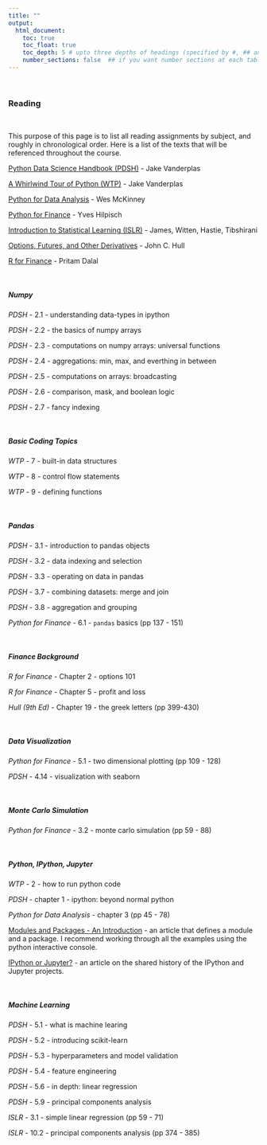 ```yaml
---
title: ""
output:
  html_document:
    toc: true
    toc_float: true
    toc_depth: 5 # upto three depths of headings (specified by #, ## and ###)
    number_sections: false  ## if you want number sections at each table header
---
```


&nbsp;

### **Reading**

&nbsp;

This purpose of this page is to list all reading assignments by subject, and roughly in chronological order.  Here is a list of the texts that will be referenced throughout the course.


[Python Data Science Handbook (PDSH)](https://jakevdp.github.io/PythonDataScienceHandbook/) - Jake Vanderplas


[A Whirlwind Tour of Python (WTP)](https://jakevdp.github.io/WhirlwindTourOfPython/) - Jake Vanderplas

[Python for Data Analysis](python_for_data_analysis.pdf) - Wes McKinney

[Python for Finance](python_for_finance.pdf) - Yves Hilpisch

[Introduction to Statistical Learning (ISLR)](introduction_to_statistical_learning.pdf) - James, Witten, Hastie, Tibshirani


[Options, Futures, and Other Derivatives](hull_9th_edition.pdf) - John C. Hull

[R for Finance](https://pritamdalal.github.io/rff_book/) - Pritam Dalal


&nbsp;

##### Numpy

*PDSH* - 2.1 - understanding data-types in ipython

*PDSH* - 2.2 - the basics of numpy arrays

*PDSH* - 2.3 - computations on numpy arrays: universal functions

*PDSH* - 2.4 - aggregations: min, max, and everthing in between

*PDSH* - 2.5 - computations on arrays: broadcasting

*PDSH* - 2.6 - comparison, mask, and boolean logic

*PDSH* - 2.7 - fancy indexing


&nbsp;

##### Basic Coding Topics

*WTP* - 7 - built-in data structures

*WTP* - 8 - control flow statements

*WTP* - 9 - defining functions

&nbsp;

##### Pandas

*PDSH* - 3.1 - introduction to pandas objects

*PDSH* - 3.2 - data indexing and selection

*PDSH* - 3.3 - operating on data in pandas

*PDSH* - 3.7 - combining datasets: merge and join

*PDSH* - 3.8 - aggregation and grouping

<!-- *PDSH* - 3.12 - high-performance pandas: eval() and query() -->

*Python for Finance* - 6.1 - `pandas` basics (pp 137 - 151)



&nbsp;

##### Finance Background

*R for Finance* - Chapter 2 - options 101

*R for Finance* - Chapter 5 - profit and loss

*Hull (9th Ed)* - Chapter 19 - the greek letters (pp 399-430) 




&nbsp;


##### Data Visualization

*Python for Finance* - 5.1 - two dimensional plotting (pp 109 - 128)

*PDSH* - 4.14 - visualization with seaborn




&nbsp;

##### Monte Carlo Simulation

*Python for Finance* - 3.2 - monte carlo simulation (pp 59 - 88)


&nbsp; 

##### Python, IPython, Jupyter

*WTP* - 2 - how to run python code

*PDSH* - chapter 1 - ipython: beyond normal python

*Python for Data Analysis* - chapter 3 (pp 45 - 78)

[Modules and Packages - An Introduction](https://realpython.com/python-modules-packages/) - an article that defines a module and a package.  I recommend working through all the examples using the python interactive console.

[IPython or Jupyter?](https://www.datacamp.com/community/blog/ipython-jupyter) - an article on the shared history of the IPython and Jupyter projects.



&nbsp; 

##### Machine Learning

*PDSH* - 5.1 - what is machine learing

*PDSH* - 5.2 - introducing scikit-learn

*PDSH* - 5.3 - hyperparameters and model validation

*PDSH* - 5.4 - feature engineering

*PDSH* - 5.6 - in depth: linear regression

*PDSH* - 5.9 - principal components analysis

<!-- *ISLR* - chapter 2 - statistical learning (pp 15 - 52)  -->

*ISLR* - 3.1 - simple linear regression (pp 59 - 71) 

*ISLR* - 10.2 - principal components analysis (pp 374 - 385)